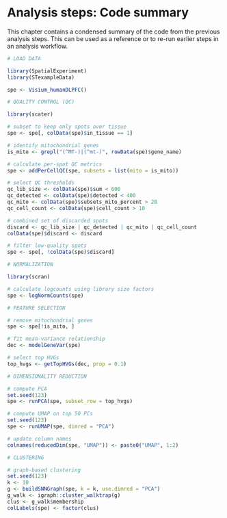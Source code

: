 # Analysis steps: Code summary {#sec-seq-analysis-steps-code-summary}

This chapter contains a condensed summary of the code from the previous analysis steps. This can be used as a reference or to re-run earlier steps in an analysis workflow.

```r
# LOAD DATA

library(SpatialExperiment)
library(STexampleData)

spe <- Visium_humanDLPFC()
```

```r
# QUALITY CONTROL (QC)

library(scater)

# subset to keep only spots over tissue
spe <- spe[, colData(spe)$in_tissue == 1]

# identify mitochondrial genes
is_mito <- grepl("(^MT-)|(^mt-)", rowData(spe)$gene_name)

# calculate per-spot QC metrics
spe <- addPerCellQC(spe, subsets = list(mito = is_mito))

# select QC thresholds
qc_lib_size <- colData(spe)$sum < 600
qc_detected <- colData(spe)$detected < 400
qc_mito <- colData(spe)$subsets_mito_percent > 28
qc_cell_count <- colData(spe)$cell_count > 10

# combined set of discarded spots
discard <- qc_lib_size | qc_detected | qc_mito | qc_cell_count
colData(spe)$discard <- discard

# filter low-quality spots
spe <- spe[, !colData(spe)$discard]
```

```r
# NORMALIZATION

library(scran)

# calculate logcounts using library size factors
spe <- logNormCounts(spe)
```

```r
# FEATURE SELECTION

# remove mitochondrial genes
spe <- spe[!is_mito, ]

# fit mean-variance relationship
dec <- modelGeneVar(spe)

# select top HVGs
top_hvgs <- getTopHVGs(dec, prop = 0.1)
```

```r
# DIMENSIONALITY REDUCTION

# compute PCA
set.seed(123)
spe <- runPCA(spe, subset_row = top_hvgs)

# compute UMAP on top 50 PCs
set.seed(123)
spe <- runUMAP(spe, dimred = "PCA")

# update column names
colnames(reducedDim(spe, "UMAP")) <- paste0("UMAP", 1:2)
```

```r
# CLUSTERING

# graph-based clustering
set.seed(123)
k <- 10
g <- buildSNNGraph(spe, k = k, use.dimred = "PCA")
g_walk <- igraph::cluster_walktrap(g)
clus <- g_walk$membership
colLabels(spe) <- factor(clus)
```
